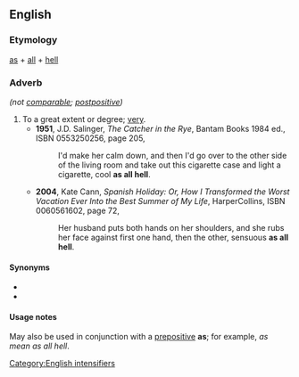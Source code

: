 ==English==

===Etymology===
[[as]] + [[all]] + [[hell]]

===Adverb===
{{head|en|adverb}} ''(not [[comparable]]; [[postpositive]])''

# To a great extent or degree; [[very]].
#* '''1951''', J.D. Salinger, ''The Catcher in the Rye'', Bantam Books 1984 ed., ISBN 0553250256, page 205,
#*: I'd make her calm down, and then I'd go over to the other side of the living room and take out this cigarette case and light a cigarette, cool '''as all hell'''.
#* '''2004''', Kate Cann, ''Spanish Holiday: Or, How I Transformed the Worst Vacation Ever Into the Best Summer of My Life'', HarperCollins, ISBN 0060561602, page 72,
#*: Her husband puts both hands on her shoulders, and she rubs her face against first one hand, then the other, sensuous '''as all hell'''.

====Synonyms====
* {{l|en|as anything}}
* {{l|en|as hell}}

====Usage notes====
May also be used in conjunction with a [[prepositive]] '''as'''; for example, ''as mean as all hell''.

[[Category:English intensifiers]]